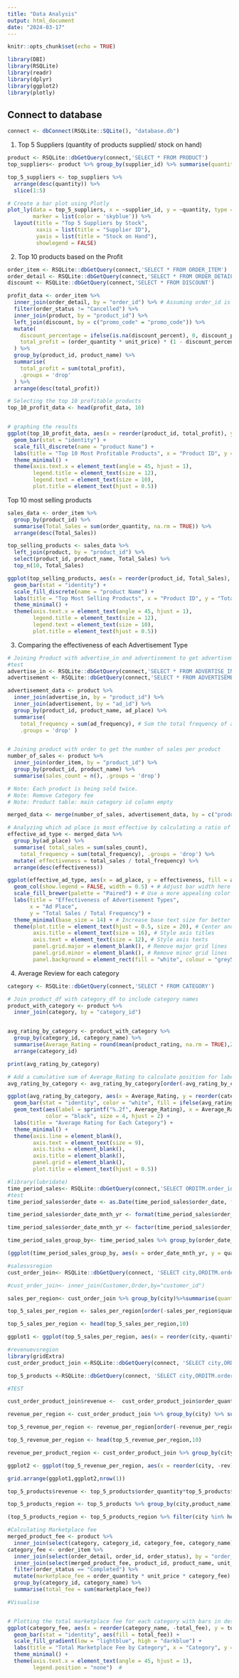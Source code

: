 ```yaml
---
title: "Data Analysis"
output: html_document
date: "2024-03-17"
---
```


```r
knitr::opts_chunk$set(echo = TRUE)
```

```r

library(DBI)
library(RSQLite)
library(readr)
library(dplyr)
library(ggplot2)
library(plotly)

```

## Connect to database

```r
connect <- dbConnect(RSQLite::SQLite(), "database.db")
```

1.  Top 5 Suppliers (quantity of products supplied/ stock on hand)

```r
product <- RSQLite::dbGetQuery(connect,'SELECT * FROM PRODUCT')
top_suppliers<- product %>% group_by(supplier_id) %>% summarise(quantity=sum(stock_on_hand))

```

```r
top_5_suppliers <- top_suppliers %>% 
  arrange(desc(quantity)) %>% 
  slice(1:5)

# Create a bar plot using Plotly
plot_ly(data = top_5_suppliers, x = ~supplier_id, y = ~quantity, type = 'bar', 
        marker = list(color = 'skyblue')) %>%
  layout(title = "Top 5 Suppliers by Stock",
         xaxis = list(title = "Supplier ID"),
         yaxis = list(title = "Stock on Hand"),
         showlegend = FALSE)
```

2.  Top 10 products based on the Profit

```r
order_item <- RSQLite::dbGetQuery(connect,'SELECT * FROM ORDER_ITEM')
order_detail <- RSQLite::dbGetQuery(connect,'SELECT * FROM ORDER_DETAIL')
discount <- RSQLite::dbGetQuery(connect,'SELECT * FROM DISCOUNT')

profit_data <- order_item %>%
  inner_join(order_detail, by = "order_id") %>% # Assuming order_id is the common key
  filter(order_status != "Cancelled") %>%
  inner_join(product, by = "product_id") %>%
  left_join(discount, by = c("promo_code" = "promo_code")) %>%
  mutate(
    discount_percentage = ifelse(is.na(discount_percent), 0, discount_percent), 
    total_profit = (order_quantity * unit_price) * (1 - discount_percentage / 100)
  ) %>%
  group_by(product_id, product_name) %>%
  summarise(
    total_profit = sum(total_profit), 
    .groups = 'drop'
  ) %>%
  arrange(desc(total_profit))

```

```r

# Selecting the top 10 profitable products
top_10_profit_data <- head(profit_data, 10)


# graphing the results
ggplot(top_10_profit_data, aes(x = reorder(product_id, total_profit), y = total_profit, fill = product_name)) +
  geom_bar(stat = "identity") +
  scale_fill_discrete(name = "product Name") + 
  labs(title = "Top 10 Most Profitable Products", x = "Product ID", y = "Total Profit") +
  theme_minimal() +
  theme(axis.text.x = element_text(angle = 45, hjust = 1),
        legend.title = element_text(size = 12), 
        legend.text = element_text(size = 10), 
        plot.title = element_text(hjust = 0.5)) 

```

Top 10 most selling products

```r
sales_data <- order_item %>%
  group_by(product_id) %>%
  summarise(Total_Sales = sum(order_quantity, na.rm = TRUE)) %>%
  arrange(desc(Total_Sales))

top_selling_products <- sales_data %>%
  left_join(product, by = "product_id") %>%
  select(product_id, product_name, Total_Sales) %>%
  top_n(10, Total_Sales)

```

```r

ggplot(top_selling_products, aes(x = reorder(product_id, Total_Sales), y = Total_Sales, fill = product_name)) +
  geom_bar(stat = "identity") +
  scale_fill_discrete(name = "product Name") + 
  labs(title = "Top Most Selling Products", x = "Product ID", y = "Total Sales") +
  theme_minimal() +
  theme(axis.text.x = element_text(angle = 45, hjust = 1),
        legend.title = element_text(size = 12), 
        legend.text = element_text(size = 10), 
        plot.title = element_text(hjust = 0.5))
```





3.  Comparing the effectiveness of each Advertisement Type

```r
# Joining Product with advertise_in and advertisement to get advertisement details
#test
advertise_in <- RSQLite::dbGetQuery(connect,'SELECT * FROM ADVERTISE_IN')
advertisement <- RSQLite::dbGetQuery(connect,'SELECT * FROM ADVERTISEMENT')

advertisement_data <- product %>%
  inner_join(advertise_in, by = "product_id") %>%
  inner_join(advertisement, by = "ad_id") %>%
  group_by(product_id, product_name, ad_place) %>%
  summarise(
    total_frequency = sum(ad_frequency), # Sum the total frequency of ads for each ad place
    .groups = 'drop' )


# Joining product with order to get the number of sales per product
number_of_sales <- product %>%
  inner_join(order_item, by = "product_id") %>%
  group_by(product_id, product_name) %>%
  summarise(sales_count = n(), .groups = 'drop')

# Note: Each product is being sold twice.
# Note: Remove Category fee 
# Note: Product table: main category id column empty

merged_data <- merge(number_of_sales, advertisement_data, by = c("product_id", "product_name"))

```

```r
# Analyzing which ad place is most effective by calculating a ratio of total sales to total ad frequency
effective_ad_type <- merged_data %>%
  group_by(ad_place) %>%
  summarise( total_sales = sum(sales_count), 
    total_frequency = sum(total_frequency), .groups = 'drop') %>%
  mutate( effectiveness = total_sales / total_frequency) %>%
  arrange(desc(effectiveness))

```

```r

ggplot(effective_ad_type, aes(x = ad_place, y = effectiveness, fill = ad_place)) +
  geom_col(show.legend = FALSE, width = 0.5) + # Adjust bar width here
  scale_fill_brewer(palette = "Paired") + # Use a more appealing color palette
  labs(title = "Effectiveness of Advertisement Types", 
       x = "Ad Place", 
       y = "Total Sales / Total Frequency") +
  theme_minimal(base_size = 14) + # Increase base text size for better readability
  theme(plot.title = element_text(hjust = 0.5, size = 20), # Center and style title
        axis.title = element_text(size = 16), # Style axis titles
        axis.text = element_text(size = 12), # Style axis texts
        panel.grid.major = element_blank(), # Remove major grid lines
        panel.grid.minor = element_blank(), # Remove minor grid lines
        panel.background = element_rect(fill = "white", colour = "grey50")) # Style panel background

```

4.  Average Review for each category

```r
category <- RSQLite::dbGetQuery(connect,'SELECT * FROM CATEGORY')

# Join product_df with category_df to include category names
product_with_category <- product %>%
  inner_join(category, by = "category_id")


avg_rating_by_category <- product_with_category %>%
  group_by(category_id, category_name) %>%
  summarise(Average_Rating = round(mean(product_rating, na.rm = TRUE),2), .groups = 'drop') %>%
  arrange(category_id)

print(avg_rating_by_category)

```

```r

# Add a cumulative sum of Average_Rating to calculate position for labels
avg_rating_by_category <- avg_rating_by_category[order(-avg_rating_by_category$Average_Rating), ]

ggplot(avg_rating_by_category, aes(x = Average_Rating, y = reorder(category_name, Average_Rating))) +
  geom_bar(stat = "identity", color = "white", fill = ifelse(avg_rating_by_category$Average_Rating < 4, "#FFCC80", "#C8E6C9")) +
  geom_text(aes(label = sprintf("%.2f", Average_Rating), x = Average_Rating, y = category_name), 
            color = "black", size = 4, hjust = 2) +
  labs(title = "Average Rating for Each Category") +
  theme_minimal() +
  theme(axis.line = element_blank(),
        axis.text = element_text(size = 9),
        axis.ticks = element_blank(),
        axis.title = element_blank(),
        panel.grid = element_blank(),
        plot.title = element_text(hjust = 0.5))
```

```r
#library(lubridate)
time_period_sales<- RSQLite::dbGetQuery(connect,'SELECT ORDITM.order_id, order_quantity,order_date FROM ORDER_DETAIL ORDDET INNER JOIN ORDER_ITEM ORDITM ON ORDITM.order_id = ORDDET.order_id')
#test
time_period_sales$order_date <- as.Date(time_period_sales$order_date, format="%d/%m/%Y")

time_period_sales$order_date_mnth_yr <- format(time_period_sales$order_date,'%Y/%m')

time_period_sales$order_date_mnth_yr <- factor(time_period_sales$order_date_mnth_yr, levels=c('2022/06','2022/07','2022/08','2022/09','2022/10','2022/11','2022/12','2023/01','2023/02','2023/03','2023/04','2023/05','2023/06','2023/07','2023/08','2023/09','2023/10','2023/11','2023/12'))

time_period_sales_group_by<- time_period_sales %>% group_by(order_date_mnth_yr)%>%summarise(quantity=sum(order_quantity))

(ggplot(time_period_sales_group_by, aes(x = order_date_mnth_yr, y = quantity,group=1)) +  geom_point()+geom_line()+xlab('Time Period(year/month)')+ylab('Quantity Sold'))
```

```r
#salesvsregion
cust_order_join<- RSQLite::dbGetQuery(connect, 'SELECT city,ORDITM.order_quantity FROM ADDRESS ADR INNER JOIN CUSTOMER CUST ON ADR.address_id= CUST.address_id INNER JOIN ORDER_DETAIL ORDDET ON ORDDET.customer_id = CUST.customer_id INNER JOIN ORDER_ITEM ORDITM ON ORDITM.order_id = ORDDET.order_id')

#cust_order_join<- inner_join(Customer,Order,by="customer_id")

sales_per_region<- cust_order_join %>% group_by(city)%>%summarise(quantity=sum(order_quantity))

top_5_sales_per_region <- sales_per_region[order(-sales_per_region$quantity),]

top_5_sales_per_region <- head(top_5_sales_per_region,10)

ggplot1 <- ggplot(top_5_sales_per_region, aes(x = reorder(city,-quantity), y = quantity,fill=quantity)) +  geom_bar(stat='identity')+scale_fill_gradient(low = "lightblue", high = "darkblue")+ xlab('Top 10 cities where sales is maximum')+ylab('Quantity Sold')
```

```r
#revenuevsregion
library(gridExtra)
cust_order_product_join <-RSQLite::dbGetQuery(connect, 'SELECT city,ORDITM.order_quantity,unit_price FROM ADDRESS ADR INNER JOIN CUSTOMER CUST ON ADR.address_id= CUST.address_id INNER JOIN ORDER_DETAIL ORDDET ON ORDDET.customer_id = CUST.customer_id INNER JOIN ORDER_ITEM ORDITM ON ORDITM.order_id = ORDDET.order_id INNER JOIN PRODUCT PRD ON PRD.product_id = ORDITM.product_id')

top_5_products <-RSQLite::dbGetQuery(connect, 'SELECT city,ORDITM.order_quantity,unit_price,PRD.product_id,PRD.product_name FROM ADDRESS ADR INNER JOIN CUSTOMER CUST ON ADR.address_id= CUST.address_id INNER JOIN ORDER_DETAIL ORDDET ON ORDDET.customer_id = CUST.customer_id INNER JOIN ORDER_ITEM ORDITM ON ORDITM.order_id = ORDDET.order_id INNER JOIN PRODUCT PRD ON PRD.product_id = ORDITM.product_id')

#TEST

cust_order_product_join$revenue <-  cust_order_product_join$order_quantity*cust_order_product_join$unit_price

revenue_per_region <- cust_order_product_join %>% group_by(city) %>% summarise(rev= sum(revenue))

top_5_revenue_per_region <- revenue_per_region[order(-revenue_per_region$rev),]

top_5_revenue_per_region <- head(top_5_revenue_per_region,10)

revenue_per_product_region <- cust_order_product_join %>% group_by(city) %>% summarise(rev= sum(revenue))

ggplot2 <- ggplot(top_5_revenue_per_region, aes(x = reorder(city, -rev), y = rev,fill=rev)) +  geom_bar(stat='identity')+scale_fill_gradient(low = "lightblue", high = "darkblue")+xlab('Top 10 cities with the maximum revenue')+ylab('Revenue')

grid.arrange(ggplot1,ggplot2,nrow(1))

top_5_products$revenue <- top_5_products$order_quantity*top_5_products$unit_price

top_5_products_region <- top_5_products %>% group_by(city,product_name) %>% summarise(rev= sum(revenue))

(top_5_products_region <- top_5_products_region %>% filter(city %in% head(top_5_revenue_per_region$city,2)) %>% select(product_name))
```

```r
#Calculating Marketplace fee
merged_product_fee <- product %>%
  inner_join(select(category, category_id, category_fee, category_name), by = "category_id")
category_fee <- order_item %>%
  inner_join(select(order_detail, order_id, order_status), by = "order_id") %>%
  inner_join(select(merged_product_fee, product_id, product_name, unit_price, category_fee, category_id, category_name), by = "product_id") %>%
  filter(order_status == "Completed") %>%
  mutate(marketplace_fee = order_quantity * unit_price * category_fee) %>%
  group_by(category_id, category_name) %>%
  summarise(total_fee = sum(marketplace_fee))

#Visualise


# Plotting the total marketplace fee for each category with bars in descending order and custom blue colors
ggplot(category_fee, aes(x = reorder(category_name, -total_fee), y = total_fee)) +
  geom_bar(stat = "identity", aes(fill = total_fee)) +
  scale_fill_gradient(low = "lightblue", high = "darkblue") +
  labs(title = "Total Marketplace Fee by Category", x = "Category", y = "Total Fees Received") +
  theme_minimal() +
  theme(axis.text.x = element_text(angle = 45, hjust = 1),
        legend.position = "none")  #
```